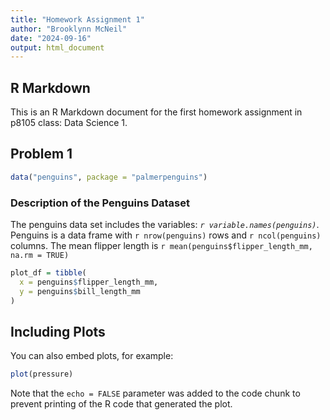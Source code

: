 ```yaml
---
title: "Homework Assignment 1"
author: "Brooklynn McNeil"
date: "2024-09-16"
output: html_document
---
```


## R Markdown

This is an R Markdown document for the first homework assignment in p8105 class: Data Science 1.

## Problem 1

```r

data("penguins", package = "palmerpenguins")

```

### Description of the Penguins Dataset

The penguins data set includes the variables:  *`r variable.names(penguins)`*. 
Penguins is a data frame with `r nrow(penguins)` rows and `r ncol(penguins)` columns. 
The mean flipper length is `r mean(penguins$flipper_length_mm, na.rm = TRUE)`

```r
plot_df = tibble(
  x = penguins$flipper_length_mm,
  y = penguins$bill_length_mm
)
```

## Including Plots

You can also embed plots, for example:

```r
plot(pressure)
```

Note that the `echo = FALSE` parameter was added to the code chunk to prevent printing of the R code that generated the plot.